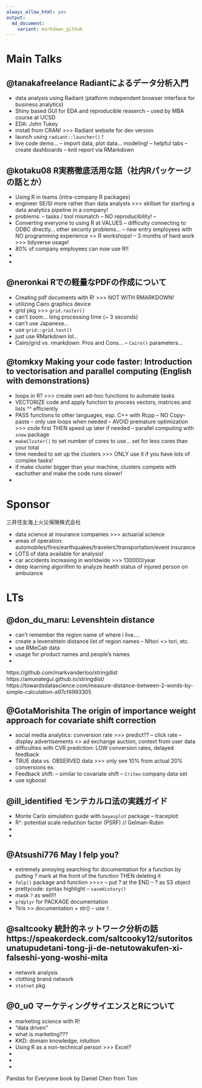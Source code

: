 ```yaml
---
always_allow_html: yes
output: 
  md_document:
    variant: markdown_github
---
```


# Main Talks

## @tanakafreelance 	Radiantによるデータ分析入門 	

- data analysis using Radiant (platform independent browser interface for business analytics)
- Shiny based GUI for EDA and reproducible reaserch 
-- used by MBA course at UCSD
- EDA: John Tukey
- install from CRAN! >>> Radiant website for dev version
- launch using `radiant::launcher()` !
- live code demo...
-- import data, plot data... modeling!
-- helpful tabs
-- create dashboards
-- knit report via RMarkdown

## @kotaku08 	R実務徹底活用な話（社内Rパッケージの話とか） 	

- Using R in teams (intra-company R packages)
- engineer SE/SI more rather than data analysts >>> skillset for starting a data analytics pipeline in a company!
- problems: 
-- tasks / tool mismatch
-- NO reproducibility!
-- 
- Converting everyone to using R at VALUES
-- difficulty connecting to ODBC directly... other security problems...
-- new entry employees with NO programming experience >> R workshops!
-- 3 months of hard work >>> tidyverse usage!
- 80% of company employees can now use R!!
- 
-

## @neronkai 	Rでの軽量なPDFの作成について 	
- Creating pdf documents with R! >>> NOT WITH RMARKDOWN!
- utilizing Cairo graphics device
- grid pkg >>> `grid.raster()`
- can't zoom... long processing time (~ 3 seconds)
- can't use Japanese...
- use `grid::grid.text()`
- just use RMarkdown lol...
- Cairo/grid vs. rmarkdown: Pros and Cons...
-- `Cairo()` parameters...

## @tomkxy 	Making your code faster: Introduction to vectorisation and parallel computing (English with demonstrations)

- loops in R? >>> create own ad-hoc functions to automate tasks
- VECTORIZE code and apply function to process vectors, matrices and lists ^^ efficiently
- PASS functions to other languages, esp. C++ with Rcpp
-- NO Copy-paste
-- only use loops when needed
-- AVOID premature optimization >>> code first THEN speed up later if needed
-- parallel computing with `snow` package
- `makeCluster()` to set number of cores to use... set for less cores than your total
- time needed to set up the clusters >>> ONLY use it if you have lots of complex tasks!
- if make cluster bigger than your machine, clusters compete with eachother and make the code runs slower!
- 

# Sponsor

三井住友海上火災保険株式会社

- data science at insurance companies >>> actuarial science
- areas of operation: automobiles/fires/earthquakes/travelers'/transportation/event insurance
- LOTS of data available for analysis!  
- car accidents increasing in worldwide >>> 130000/year
- deep learning algorithm to analyze health status of injured person on ambulance

# LTs

## @don_du_maru: Levenshtein distance 

- can't remember the region name of where i live....
- create a levenshtein distance list of region names
-- NItori <> tori, etc.
- use RMeCab data
- usage for product names and people's names
- 

https://github.com/markvanderloo/stringdist
https://amunategui.github.io/stringdist/
https://towardsdatascience.com/measure-distance-between-2-words-by-simple-calculation-a97cf4993305

## @GotaMorishita 	The origin of importance weight approach for covariate shift correction 	
- social media analytics: conversion rate >>> predict??
-- click rate 
-- display advertisements <> ad exchange auction, context from user data
- difficulties with CVR prediction: LOW conversion rates, delayed feedback
- TRUE data vs. OBSERVED data >>> only see 10% from actual 20% conversions ex.
- Feedback shift:
-- similar to covariate shift 
-- `Criteo` company data set
- use xgboost 

## @ill_identified 	モンテカルロ法の実践ガイド 	

- Monte Carlo simulation guide with `bayesplot` package
-- traceplot: 
- R^: potential scale reduction factor (PSRF)   // Gelman-Rubin 
- 
-

## @Atsushi776 	May I felp you? 	

- extremely annoying searching for documentation for a function by putting ? mark at the front of the function THEN deleting it 
- `felp()` package and function >>>>
-- put ? at the END 
-- ? as S3 object
- prettycode: syntax highlight
-- `saveHistory()`
- mask `?` as well!!!
- `p?dplyr` for PACKAGE documentation
- ?iris >> documentation + str() 
-- use `?.`


## @saltcooky 	統計的ネットワーク分析の話 	https://speakerdeck.com/saltcooky12/sutoritosunatupudetani-tong-ji-de-netutowakufen-xi-falseshi-yong-woshi-mita

- network analysis
- clothing brand network
- `statnet` pkg

## @0_u0 	マーケティングサイエンスとRについて 	

- marketing science with R! 
- "data driven"
- what is marketing???
- KKD: domain knowledge, intuition
- Using R as a non-technical person >>> Excel? 
- 
-
-


Pandas for Everyone book by Daniel Chen from Tom